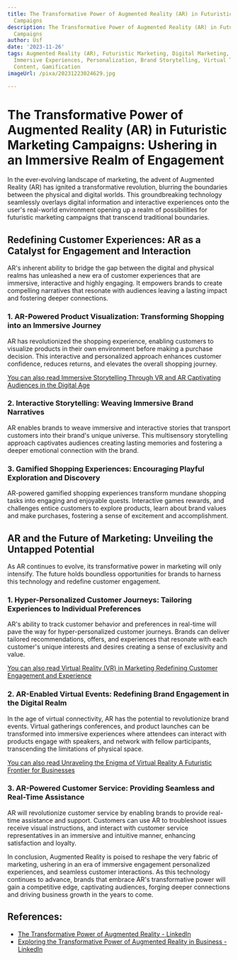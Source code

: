 ```yaml
---
title: The Transformative Power of Augmented Reality (AR) in Futuristic Marketing
  Campaigns
description: The Transformative Power of Augmented Reality (AR) in Futuristic Marketing
  Campaigns
author: Usf
date: '2023-11-26'
tags: Augmented Reality (AR), Futuristic Marketing, Digital Marketing, Customer Engagement,
  Immersive Experiences, Personalization, Brand Storytelling, Virtual Try-Ons, Interactive
  Content, Gamification
imageUrl: /pixa/20231223024629.jpg

---
```

#  The Transformative Power of Augmented Reality (AR) in Futuristic Marketing  Campaigns: Ushering in an Immersive Realm of Engagement

In the ever-evolving landscape of  marketing, the advent of Augmented Reality  (AR) has ignited a transformative revolution, blurring the boundaries  between the physical and digital worlds. This groundbreaking technology seamlessly overlays  digital information  and  interactive experiences onto the user's real-world environment opening up a realm of possibilities for futuristic marketing campaigns that transcend traditional boundaries.

##  Redefining Customer  Experiences: AR as a Catalyst  for Engagement and Interaction

AR's inherent ability to bridge  the gap between  the digital and  physical realms has unleashed a  new era  of customer experiences that are immersive, interactive and highly engaging. It empowers brands to create compelling narratives that resonate with audiences leaving a lasting impact  and  fostering deeper connections.

### 1. AR-Powered Product Visualization: Transforming  Shopping into an Immersive Journey

AR has  revolutionized the shopping experience, enabling customers to visualize products in their own environment before making a purchase decision. This interactive and personalized approach enhances customer confidence, reduces returns, and  elevates the overall shopping journey.

[You can also read Immersive Storytelling  Through VR and AR Captivating Audiences in the Digital Age](Immersive%20Storytelling%20Through%20VR%20and%20AR%20Captivating%20Audiences%20in%20the%20Digital%20Age)


### 2. Interactive  Storytelling: Weaving Immersive Brand Narratives

AR enables brands to weave immersive and interactive stories that  transport customers into their brand's unique universe. This multisensory  storytelling approach captivates audiences creating lasting memories  and fostering a deeper emotional  connection with the brand.

### 3.  Gamified Shopping Experiences: Encouraging Playful Exploration and Discovery

AR-powered gamified shopping experiences transform mundane shopping tasks into engaging and enjoyable quests. Interactive games rewards, and challenges entice customers to explore products, learn about brand  values and  make purchases, fostering a sense of excitement and accomplishment.

## AR and the Future of Marketing: Unveiling the Untapped Potential

As AR continues to evolve, its transformative power in marketing will only intensify. The future holds boundless opportunities  for brands to harness this technology and redefine customer  engagement.

### 1. Hyper-Personalized Customer Journeys: Tailoring Experiences to Individual Preferences

AR's  ability to track  customer behavior and preferences in real-time  will pave the way  for hyper-personalized customer journeys. Brands  can deliver tailored recommendations, offers, and experiences that resonate with each customer's unique interests and desires creating a sense of exclusivity and value.

[You can also read  Virtual Reality (VR) in Marketing Redefining Customer Engagement and Experience](Virtual%20Reality%20%28VR%29%20in%20Marketing%20Redefining%20Customer%20Engagement%20and%20Experience)


### 2.  AR-Enabled Virtual  Events: Redefining Brand  Engagement  in the Digital Realm

In the age of virtual connectivity, AR has the potential to revolutionize brand events.  Virtual gatherings conferences, and product launches can be transformed into immersive experiences where  attendees can interact  with products  engage with speakers, and network with fellow participants, transcending the limitations of physical space.

[You can  also read Unraveling the Enigma of Virtual Reality A Futuristic Frontier for Businesses](Unraveling%20the%20Enigma%20of%20Virtual%20Reality%20A%20Futuristic%20Frontier%20for%20Businesses)


###  3. AR-Powered  Customer Service: Providing Seamless and Real-Time Assistance

AR will revolutionize customer service by enabling brands to provide real-time assistance and support. Customers can use AR to  troubleshoot issues receive visual instructions, and interact with customer service representatives in an immersive and intuitive manner,  enhancing satisfaction  and loyalty.

In conclusion, Augmented Reality is poised to reshape the very fabric of marketing, ushering in an era of immersive engagement personalized experiences, and seamless customer interactions. As this technology continues to advance, brands that embrace  AR's transformative power will gain a competitive edge, captivating audiences, forging deeper connections and driving business growth in the years  to come.

## References:
- [The Transformative Power of Augmented Reality - LinkedIn](https://www.linkedin.com/pulse/transformative-power-augmented-reality-sathish-periasamy-pfmjf?trk=article-ssr-frontend-pulse_more-articles_related-content-card)
- [Exploring the Transformative Power of Augmented Reality in Business - LinkedIn](https://www.linkedin.com/pulse/exploring-transformative-power-augmented-reality-advaith-tharayil)
